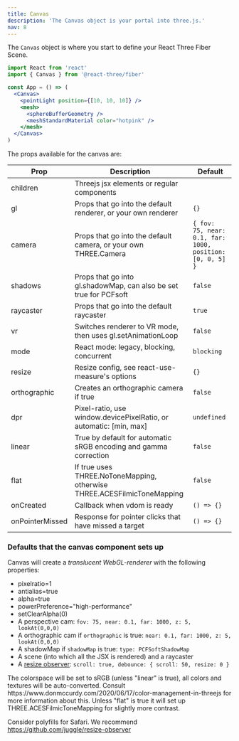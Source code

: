 ```yaml
---
title: Canvas
description: 'The Canvas object is your portal into three.js.'
nav: 8
---
```


The `Canvas` object is where you start to define your React Three Fiber Scene.

```jsx
import React from 'react'
import { Canvas } from '@react-three/fiber'

const App = () => (
  <Canvas>
    <pointLight position={[10, 10, 10]} />
    <mesh>
      <sphereBufferGeometry />
      <meshStandardMaterial color="hotpink" />
    </mesh>
  </Canvas>
)
```

The props available for the canvas are:

| Prop            | Description                                                             | Default                                                  |
| --------------- | ----------------------------------------------------------------------- | -------------------------------------------------------- |
| children        | Threejs jsx elements or regular components                              |                                                          |
| gl              | Props that go into the default renderer, or your own renderer           | `{}`                                                     |
| camera          | Props that go into the default camera, or your own THREE.Camera         | `{ fov: 75, near: 0.1, far: 1000, position: [0, 0, 5] }` |
| shadows         | Props that go into gl.shadowMap, can also be set true for PCFsoft       | `false`                                                  |
| raycaster       | Props that go into the default raycaster                                | `true`                                                   |
| vr              | Switches renderer to VR mode, then uses gl.setAnimationLoop             | `false`                                                  |
| mode            | React mode: legacy, blocking, concurrent                                | `blocking`                                               |
| resize          | Resize config, see react-use-measure's options                          | `{}`                                                     |
| orthographic    | Creates an orthographic camera if true                                  | `false`                                                  |
| dpr             | Pixel-ratio, use window.devicePixelRatio, or automatic: [min, max]      | `undefined`                                              |
| linear          | True by default for automatic sRGB encoding and gamma correction        | `false`                                                  |
| flat            | If true uses THREE.NoToneMapping, otherwise THREE.ACESFilmicToneMapping | `false`                                                  |
| onCreated       | Callback when vdom is ready                                             | `() => {}`                                               |
| onPointerMissed | Response for pointer clicks that have missed a target                   | `() => {}`                                               |

### Defaults that the canvas component sets up

Canvas will create a _translucent WebGL-renderer_ with the following properties:

- pixelratio=1
- antialias=true
- alpha=true
- powerPreference="high-performance"
- setClearAlpha(0)
- A perspective cam: `fov: 75, near: 0.1, far: 1000, z: 5, lookAt(0,0,0)`
- A orthographic cam if `orthographic` is true: `near: 0.1, far: 1000, z: 5, lookAt(0,0,0)`
- A shadowMap if `shadowMap` is true: `type: PCFSoftShadowMap`
- A scene (into which all the JSX is rendered) and a raycaster
- A [resize observer](https://github.com/react-spring/react-use-measure): `scroll: true, debounce: { scroll: 50, resize: 0 }`

<Hint>
  The colorspace will be set to sRGB (unless "linear" is true), all colors and textures will be
  auto-converted. Consult https://www.donmccurdy.com/2020/06/17/color-management-in-threejs for more
  information about this. Unless "flat" is true it will set up THREE.ACESFilmicToneMapping for
  slightly more contrast.
</Hint>

<Hint>Consider polyfills for Safari. We recommend https://github.com/juggle/resize-observer</Hint>
